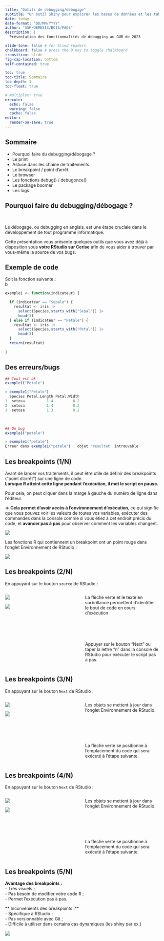 ```yaml
---
title: "Outils de debugging/débogage"
subtitle: "Un outil Shiny pour explorer les bases de données et les tables parquet"
date: today
date-format: "DD/MM/YYYY"
author: "SSP/DEMESIS/BQIS/PAOS"
description: |
  Présentation des fonctionnalités de debugging au GUR de 2025

slide-tone: false # for blind readers
chalkboard: false # press the B key to toggle chalkboard
transition: slide
fig-cap-location: bottom
self-contained: true

toc: true
toc-title: Sommaire
toc-depth: 1
toc-float: true

# multiplex: true
execute:
  echo: false
  warning: false
  cache: false
editor:
  render-on-save: true
---
```


## Sommaire

- Pourquoi faire du debugging/débogage ?
- Le print
- Astuce dans les chaine de traitements
- Le breakpoint / point d'arrêt
- Le browser
- Les fonctions debug() / debugonce()
- Le package boomer
- Les logs

## Pourquoi faire du debugging/débogage ?

<br>

Le débogage, ou debugging en anglais, est une étape cruciale dans le développement de tout programme informatique.  

Cette présentation vous présente quelques outils que vous avez déjà à disposition sous **votre RStudio sur Cerise** afin de vous aider à trouver par vous-même la source de vos bugs.

## Exemple de code

Soit la fonction suivante :  
  b

```.r
exemple1 <- function(indicateur) {

  if (indicateur == "Sepale") {
    resultat <- iris |> 
      select(Species,starts_with("Sepal")) |> 
      head(3)
  } else if (indicateur == "Petale") {
    resultat <- iris |> 
      select(Species,starts_with("Petal")) |> 
      head(3)
  }
  return(resultat)
    
}

```

## Des erreurs/bugs

```.r
## Tout est ok
exemple1("Petale")

> exemple1("Petale")
  Species Petal.Length Petal.Width
1  setosa          1.4         0.2
2  setosa          1.4         0.2
3  setosa          1.3         0.2

```

<br>
  
```.r
## Un bug
exemple1("petale")

> exemple1("petale")
Erreur dans exemple1("petale") : objet 'resultat' introuvable
```


## Les breakpoints (1/N)

Avant de lancer vos traitements, il peut être utile de définir des breakpoints ("point d'arrêt") sur une ligne de code.  
**Lorsque R atteint cette ligne pendant l'exécution, il met le script en pause.**  

[Pour cela, on peut cliquer dans la marge à gauche du numéro de ligne dans l'éditeur.]{.Terre_battue2}

=> **Cela permet d'avoir accès à l'environnement d'exécution**, ce qui signifie que vous pouvez voir les valeurs de toutes vos variables, exécuter des commandes dans la console comme si vous étiez à cet endroit précis du code, et **avancer pas à pas** pour observer comment les variables changent.

![](img/breakpoint.png){fig-align="center"}  

Les fonctions R qui contiennent un breakpoint ont un point rouge dans l'onglet Environnement de RStudio :  

![](img/breakpoint_fonction.png){fig-align="center"}  

## Les breakpoints (2/N)

En appuyant sur le bouton `source` de RStudio :  

::: columns
::: {.column width="50%"}
![](img/breakpoint_point1.png){fig-align="center"} 

![](img/breakpoint_steps.png){fig-align="center"} 

:::

::: {.column width="50%"}
[La flèche verte et le texte en surbrillance permettent d'identifier le bout de code en cours d'exécution]{.green}
<br>
<br>
<br>
<br>
<br>
<br>
Appuyer sur le bouton "Next" ou taper la lettre "n" dans la console de RStudio pour exécuter le script pas à pas.
:::
:::

## Les breakpoints (3/N)

En appuyant sur le bouton `Next` de RStudio :  

::: columns
::: {.column width="50%"}

![](img/breakpoint_point3.png){fig-align="center"}  

![](img/breakpoint_point4.png){fig-align="center"} 

:::

::: {.column width="50%"}
Les objets se mettent à jour dans l'onglet Environnement de RStudio.
<br>
<br>
<br>
<br>
<br>
<br>

La flèche verte se positionne à l'emplacement du code qui sera exécuté à l'étape suivante.
:::
:::

## Les breakpoints (4/N)

En appuyant sur le bouton `Next` de RStudio :  

::: columns
::: {.column width="50%"}

![](img/breakpoint_point6.png){fig-align="center"} 

![](img/breakpoint_point5.png){fig-align="center"} 
:::

::: {.column width="50%"}
Les objets se mettent à jour dans l'onglet Environnement de RStudio.
<br>
<br>
<br>
<br>
<br>
<br>

La flèche verte se positionne à l'emplacement du code qui sera exécuté à l'étape suivante.
:::
:::

## Les breakpoints (5/N)

**Avantage des breakpoints :**  
- Très visuels ;  
- Pas besoin de modifier votre code R ;  
- Permet l'exécution pas à pas.  

** Inconvénients des breakpoints :**  
- Spécifique à RStudio ;  
- Pas versionnable avec Git ;  
- Difficile à utiliser dans certains cas dynamiques (les shiny par ex.)

![](img/breakpoint_circle.png){fig-align="center"}  
